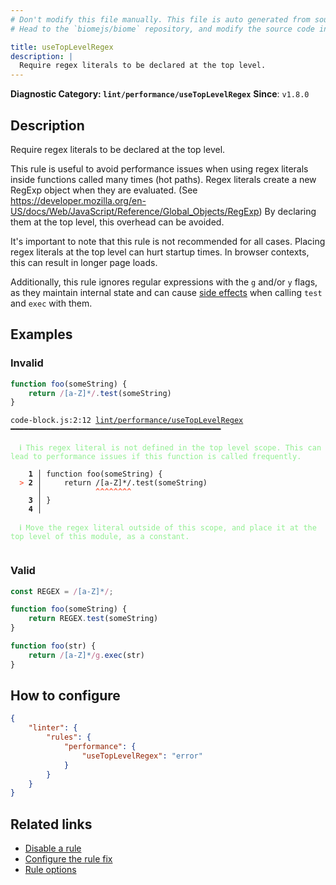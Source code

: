 ```yaml
---
# Don't modify this file manually. This file is auto generated from source, and you will lose your changes next time the website is built.
# Head to the `biomejs/biome` repository, and modify the source code in there.

title: useTopLevelRegex
description: |
  Require regex literals to be declared at the top level.
---
```


**Diagnostic Category: `lint/performance/useTopLevelRegex`**
<Tabs>
<TabItem label="JavaScript (and super languages)" icon="seti:javascript">
**Since**: `v1.8.0`
## Description
Require regex literals to be declared at the top level.

This rule is useful to avoid performance issues when using regex literals inside functions called many times (hot paths). Regex literals create a new RegExp object when they are evaluated. (See https://developer.mozilla.org/en-US/docs/Web/JavaScript/Reference/Global_Objects/RegExp) By declaring them at the top level, this overhead can be avoided.

It's important to note that this rule is not recommended for all cases. Placing regex literals at the top level can hurt startup times. In browser contexts, this can result in longer page loads.

Additionally, this rule ignores regular expressions with the `g` and/or `y` flags, as they maintain internal state and can cause
[side effects](https://developer.mozilla.org/en-US/docs/Web/JavaScript/Reference/Global_Objects/RegExp/lastIndex#avoiding_side_effects) when calling `test` and `exec` with them.

## Examples

### Invalid

```js
function foo(someString) {
    return /[a-Z]*/.test(someString)
}
```

<pre class="language-text"><code class="language-text">code-block.js:2:12 <a href="https://biomejs.dev/linter/rules/use-top-level-regex">lint/performance/useTopLevelRegex</a> ━━━━━━━━━━━━━━━━━━━━━━━━━━━━━━━━━━━━━━━━━━━━━━━<br /><br />  <strong><span style="color: lightgreen;">ℹ</span></strong> <span style="color: lightgreen;">This regex literal is not defined in the top level scope. This can lead to performance issues if this function is called frequently.</span><br />  <br />    <strong>1 │ </strong>function foo(someString) &#123;<br />  <strong><span style="color: Tomato;">&gt;</span></strong> <strong>2 │ </strong>    return /[a-Z]&#42;/.test(someString)<br />   <strong>   │ </strong>           <strong><span style="color: Tomato;">^</span></strong><strong><span style="color: Tomato;">^</span></strong><strong><span style="color: Tomato;">^</span></strong><strong><span style="color: Tomato;">^</span></strong><strong><span style="color: Tomato;">^</span></strong><strong><span style="color: Tomato;">^</span></strong><strong><span style="color: Tomato;">^</span></strong><strong><span style="color: Tomato;">^</span></strong><br />    <strong>3 │ </strong>&#125;<br />    <strong>4 │ </strong><br />  <br />  <strong><span style="color: lightgreen;">ℹ</span></strong> <span style="color: lightgreen;">Move the regex literal outside of this scope, and place it at the top level of this module, as a constant.</span><br />  <br /></code></pre>

### Valid

```js
const REGEX = /[a-Z]*/;

function foo(someString) {
    return REGEX.test(someString)
}
```

```js
function foo(str) {
    return /[a-Z]*/g.exec(str)
}
```

## How to configure
```json title="biome.json"
{
	"linter": {
		"rules": {
			"performance": {
				"useTopLevelRegex": "error"
			}
		}
	}
}

```
## Related links

- [Disable a rule](/linter/#disable-a-lint-rule)
- [Configure the rule fix](/linter#configure-the-rule-fix)
- [Rule options](/linter/#rule-options)

</TabItem>
</Tabs>

